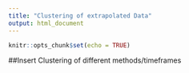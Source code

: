 ```yaml
---
title: "Clustering of extrapolated Data"
output: html_document
---
```


```r
knitr::opts_chunk$set(echo = TRUE)
```
 
 ##Insert Clustering of different methods/timeframes